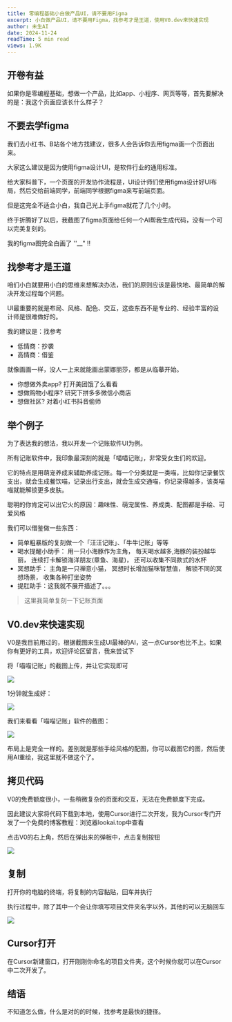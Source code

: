 ```yaml
---
title: 零编程基础小白做产品UI，请不要用Figma
excerpt: 小白做产品UI，请不要用Figma，找参考才是王道，使用V0.dev来快速实现
author: 未生AI
date: 2024-11-24
readTime: 5 min read
views: 1.9K
---
```



## 开卷有益
如果你是零编程基础，想做一个产品，比如app、小程序、网页等等，首先要解决的是：我这个页面应该长什么样子？

## 不要去学figma

我们去小红书、B站各个地方找建议，很多人会告诉你去用figma画一个页面出来。

大家这么建议是因为使用figma设计UI，是软件行业的通用标准。

给大家科普下，一个页面的开发协作流程是，UI设计师们使用figma设计好UI布局，然后交给前端同学，前端同学根据figma来写前端页面。

但是这完全不适合小白，我自己光上手figma就花了几个小时。

终于折腾好了以后，我截图了figma页面给任何一个AI帮我生成代码，没有一个可以完美复刻的。

我的figma图完全白画了 ''__" !!

## 找参考才是王道

咱们小白就要用小白的思维来想解决办法，我们的原则应该是最快地、最简单的解决开发过程每个问题。

UI最重要的就是布局、风格、配色、交互，这些东西不是专业的、经验丰富的设计师是很难做好的。

我的建议是：找参考
- 低情商：抄袭
- 高情商：借鉴

就像画画一样，没人一上来就能画出蒙娜丽莎，都是从临摹开始。
- 你想做外卖app? 打开美团饿了么看看
- 想做购物小程序? 研究下拼多多微信小商店
- 想做社区? 对着小红书抖音偷师

## 举个例子

为了表达我的想法，我以开发一个记账软件UI为例。

所有记账软件中，我印象最深刻的就是「喵喵记账」，非常受女生们的欢迎。

它的特点是用萌宠养成来辅助养成记账。每一个分类就是一类喵，比如你记录餐饮支出，就会生成餐饮喵，记录出行支出，就会生成交通喵，你记录得越多，该类喵喵就能解锁更多皮肤。

聪明的你肯定可以出它火的原因：趣味性、萌宠属性、养成类、配图都是手绘、可爱风格

我们可以借鉴做一些东西：
- 简单粗暴版的复刻做一个「汪汪记账」、「牛牛记账」等等
- 喝水提醒小助手：
		用一只小海豚作为主角，
        每天喝水越多,海豚的装扮越华丽，
        连续打卡解锁海洋朋友(章鱼、海星)，
        还可以收集不同款式的水杯
- 冥想助手：
      主角是一只禅意小猫，
      冥想时长增加猫咪智慧值，
      解锁不同的冥想场景，
      收集各种打坐姿势
- 提肛助手：这我就不展开描述了。。。

> 这里我简单复刻一下记账页面

## V0.dev来快速实现

V0是我目前用过的，根据截图来生成UI最棒的AI，这一点Cursor也比不上。如果你有更好的工具，欢迎评论区留言，我来尝试下

将「喵喵记账」的截图上传，并让它实现即可

![](https://raw.githubusercontent.com/fongfiafia/img_bed/master/2024/11/24/1732438009294-4ba2b892-f866-466b-9525-bf8e1d4b8597.png)

1分钟就生成好：

![](https://raw.githubusercontent.com/fongfiafia/img_bed/master/2024/11/24/1732438070065-9a547919-2f47-4f59-a5ab-34d0eb335565.png)


我们来看看「喵喵记账」软件的截图：

![](https://raw.githubusercontent.com/fongfiafia/img_bed/master/2024/11/24/1732438111324-0c6b0dc8-ee55-4f57-af91-54a1802fa70d.png)

布局上是完全一样的。差别就是那些手绘风格的配图，你可以截图它的图，然后使用AI重绘，我这里就不做这个了。

## 拷贝代码

V0的免费额度很小，一些稍微复杂的页面和交互，无法在免费额度下完成。

因此建议大家将代码下载到本地，使用Cursor进行二次开发，我为Cursor专门开发了一个免费的博客教程：浏览器lookai.top中查看

点击V0的右上角，然后在弹出来的弹板中，点击复制按钮

![](https://raw.githubusercontent.com/fongfiafia/img_bed/master/2024/11/24/1732438756958-b1f365c7-db0d-444d-b3d2-783cf45ea631.png)

## 复制

打开你的电脑的终端，将复制的内容黏贴，回车并执行

执行过程中，除了其中一个会让你填写项目文件夹名字以外，其他的可以无脑回车

![](https://raw.githubusercontent.com/fongfiafia/img_bed/master/2024/11/24/1732438917439-b97fe0e9-4b18-4291-994a-8ca79e5a724f.png)

## Cursor打开

在Cursor新建窗口，打开刚刚你命名的项目文件夹，这个时候你就可以在Cursor中二次开发了。


## 结语

不知道怎么做，什么是对的的时候，找参考是最快的捷径。






















